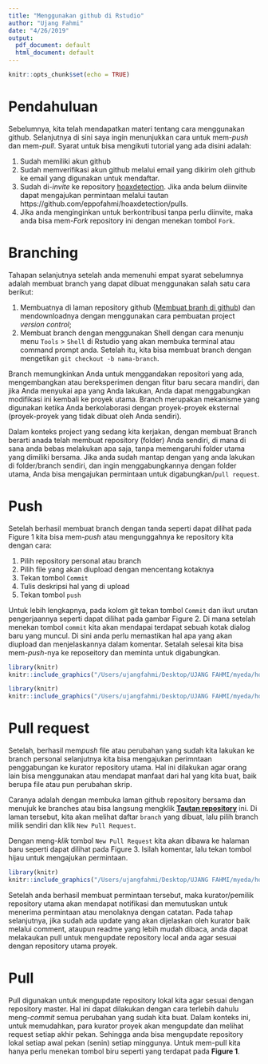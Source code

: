 ```yaml
---
title: "Menggunakan github di Rstudio"
author: "Ujang Fahmi"
date: "4/26/2019"
output:
  pdf_document: default
  html_document: default
---
```


```r
knitr::opts_chunk$set(echo = TRUE)
```

# Pendahuluan

Sebelumnya, kita telah mendapatkan materi tentang cara menggunakan github. Selanjutnya di sini saya ingin menunjukkan cara untuk mem-*push* dan mem-*pull*. Syarat untuk bisa mengikuti tutorial yang ada disini adalah: 

1. Sudah memiliki akun github
2. Sudah memverifikasi akun github melalui email yang dikirim oleh github ke email yang digunakan untuk mendaftar. 
3. Sudah di-*invite* ke repository [hoaxdetection](https://github.com/eppofahmi/hoaxdetection). Jika anda belum diinvite dapat mengajukan permintaan melalui tautan https://github.com/eppofahmi/hoaxdetection/pulls.
4. Jika anda menginginkan untuk berkontribusi tanpa perlu diinvite, maka anda bisa mem-*Fork* repository ini dengan menekan tombol `Fork`. 

# Branching

Tahapan selanjutnya setelah anda memenuhi empat syarat sebelumnya adalah membuat branch yang dapat dibuat menggunakan salah satu cara berikut: 

1. Membuatnya di laman repository github ([Membuat branh di github](https://github.com/eppofahmi/hoaxdetection)) dan mendownloadnya dengan menggunakan cara pembuatan project *version control*;
2. Membuat branch dengan menggunakan Shell dengan cara menunju menu `Tools` > `Shell` di Rstudio yang akan membuka terminal atau command prompt anda. Setelah itu, kita bisa membuat branch dengan mengetikan `git checkout -b nama-branch`. 

Branch memungkinkan Anda untuk menggandakan repositori yang ada, mengembangkan atau bereksperimen dengan fitur baru secara mandiri, dan jika Anda menyukai apa yang Anda lakukan, Anda dapat menggabungkan modifikasi ini kembali ke proyek utama. Branch merupakan mekanisme yang digunakan ketika Anda berkolaborasi dengan proyek-proyek eksternal (proyek-proyek yang tidak dibuat oleh Anda sendiri).

Dalam konteks project yang sedang kita kerjakan, dengan membuat Branch berarti anada telah membuat repository (folder) Anda sendiri, di mana di sana anda bebas melakukan apa saja, tanpa memengaruhi folder utama yang dimiliki bersama. Jika anda sudah mantap dengan yang anda lakukan di folder/branch sendiri, dan ingin menggabungkannya dengan folder utama, Anda bisa mengajukan permintaan untuk digabungkan/`pull request`. 

# Push

Setelah berhasil membuat branch dengan tanda seperti dapat dilihat pada Figure 1 kita bisa mem-*push* atau mengunggahnya ke repository kita dengan cara:

1. Pilih repository personal atau branch
2. Pilih file yang akan diupload dengan mencentang kotaknya
3. Tekan tombol `Commit`
4. Tulis deskripsi hal yang di upload
5. Tekan tombol `push`

Untuk lebih lengkapnya, pada kolom git tekan tombol `Commit` dan ikut urutan pengerjaannya seperti dapat dilihat pada gambar Figure 2. Di mana setelah menekan tombol `commit` kita akan mendapai terdapat sebuah kotak dialog baru yang muncul. Di sini anda perlu memastikan hal apa yang akan diupload dan menjelaskannya dalam komentar. Setalah selesai kita bisa mem-*push*-nya ke reposeitory dan meminta untuk digabungkan. 

```r
library(knitr)
knitr::include_graphics("/Users/ujangfahmi/Desktop/UJANG FAHMI/myeda/hoaxdetection/images/branch.png")
```

```r
library(knitr)
knitr::include_graphics("/Users/ujangfahmi/Desktop/UJANG FAHMI/myeda/hoaxdetection/images/branch2.png")
```

# Pull request

Setelah, berhasil mem*push* file atau perubahan yang sudah kita lakukan ke branch personal selanjutnya kita bisa mengajukan perimntaan penggabungan ke kurator repository utama. Hal ini dilakukan agar orang lain bisa menggunakan atau mendapat manfaat dari hal yang kita buat, baik berupa file atau pun perubahan skrip. 

Caranya adalah dengan membuka laman github repository bersama dan menujuk ke branches atau bisa langsung mengklik [**Tautan repository**](https://github.com/eppofahmi/hoaxdetection/branches) ini. Di laman tersebut, kita akan melihat daftar `branch` yang dibuat, lalu pilih branch milik sendiri dan klik `New Pull Request`.

Dengan meng-*klik* tombol  `New Pull Request` kita akan dibawa ke halaman baru seperti dapat dilihat pada Figure 3. Isilah komentar, lalu tekan tombol hijau untuk mengajukan permintaan. 

```r
library(knitr)
knitr::include_graphics("/Users/ujangfahmi/Desktop/UJANG FAHMI/myeda/hoaxdetection/images/pulreq.png")
```

Setelah anda berhasil membuat permintaan tersebut, maka kurator/pemilik repository utama akan mendapat notifikasi dan memutuskan untuk menerima permintaan atau menolaknya dengan catatan. Pada tahap selanjutnya, jika sudah ada update yang akan dijelaskan oleh kurator baik melalui comment, ataupun readme yang lebih mudah dibaca, anda dapat melakaukan pull untuk mengupdate repository local anda agar sesuai dengan repository utama proyek. 

# Pull

Pull digunakan untuk mengupdate repository lokal kita agar sesuai dengan repository master. Hal ini dapat dilakukan dengan cara terlebih dahulu meng-*commit* semua perubahan yang sudah kita buat. Dalam konteks ini, untuk memudahkan, para kurator proyek akan mengupdate dan melihat request setiap akhir pekan. Sehingga anda bisa mengupdate repository lokal setiap awal pekan (senin) setiap minggunya. Untuk mem-pull kita hanya perlu menekan tombol biru seperti yang terdapat pada **Figure 1**.